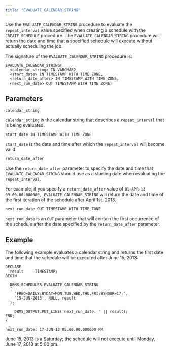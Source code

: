 ```yaml
---
title: "EVALUATE_CALENDAR_STRING"
---
```


Use the `EVALUATE_CALENDAR_STRING` procedure to evaluate the `repeat_interval` value specified when creating a schedule with the `CREATE_SCHEDULE` procedure. The `EVALUATE_CALENDAR_STRING` procedure will return the date and time that a specified schedule will execute without actually scheduling the job.

The signature of the `EVALUATE_CALENDAR_STRING` procedure is:

```text
EVALUATE_CALENDAR_STRING(
  <calendar_string> IN VARCHAR2,
  <start_date> IN TIMESTAMP WITH TIME ZONE,
  <return_date_after> IN TIMESTAMP WITH TIME ZONE,
  <next_run_date> OUT TIMESTAMP WITH TIME ZONE)
```

## Parameters

`calendar_string`

 `calendar_string` is the calendar string that describes a `repeat_interval` that is being evaluated.

`start_date IN TIMESTAMP WITH TIME ZONE`

 `start_date` is the date and time after which the `repeat_interval` will become valid.

`return_date_after`

 Use the `return_date_after` parameter to specify the date and time that `EVALUATE_CALENDAR_STRING` should use as a starting date when evaluating the `repeat_interval`.

 For example, if you specify a `return_date_after` value of `01-APR-13 09.00.00.000000, EVALUATE_CALENDAR_STRING` will return the date and time of the first iteration of the schedule after April 1st, 2013.

`next_run_date OUT TIMESTAMP WITH TIME ZONE`

 `next_run_date` is an `OUT` parameter that will contain the first occurrence of the schedule after the date specified by the `return_date_after` parameter.

## Example

The following example evaluates a calendar string and returns the first date and time that the schedule will be executed after June 15, 2013:

```text
DECLARE
  result     TIMESTAMP;
BEGIN

  DBMS_SCHEDULER.EVALUATE_CALENDAR_STRING
  (
    'FREQ=DAILY;BYDAY=MON,TUE,WED,THU,FRI;BYHOUR=17;',
    '15-JUN-2013', NULL, result
  );

    DBMS_OUTPUT.PUT_LINE('next_run_date: ' || result);
END;
/

next_run_date: 17-JUN-13 05.00.00.000000 PM
```

June 15, 2013 is a Saturday; the schedule will not execute until Monday, June 17, 2013 at 5:00 pm.
